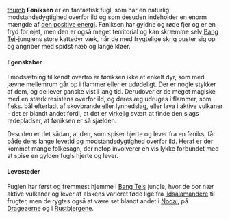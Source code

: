 {{title:Føniks}}
{{author:Laura Holmegaard}}
{{timestamp:2023-11-03T19:47:58Z}}
{{copyright:Føniks}}
[[Fil:Føniks.jpg|thumb]]
'''Føniksen''' er en fantastisk fugl, som har en naturlig modstandsdygtighed overfor ild og som desuden indeholder en enorm mængde af [[den positive energi]]. Føniksen har gyldne og røde fjer og er en fryd for øjet, men den er også meget territorial og kan skræmme selv [[Bang Tei]]-junglens store kattedyr væk, når de med frygtelige skrig puster sig op og angriber med spidst næb og lange kløer.

====Egenskaber====
I modsætning til kendt overtro er føniksen ikke et enkelt dyr, som med jævne mellemrum går op i flammer eller er udødeligt. Der er nogle stykker af dem, og de lever ganske vist i lang tid. Derudover er de meget magiske med en stærk resistens overfor ild, og deres æg udruges i flammer, som f.eks. bål efterladt af skovbrande eller lynnedslag, eller lava i aktive vulkaner - det er blandt andet fordi, at det er virkelig svært at finde den slags redepladser, at føniksen er så sjælden.

Desuden er det sådan, at den, som spiser hjerte og lever fra en føniks, får både dens lange levetid og modstandsdygtighed overfor ild. Heraf er der kommet mange folkesagn, der netop involverer en vis lykke forbundet med at spise en gylden fugls hjerte og lever.

====Levesteder====
Fuglen har først og fremmest hjemme i [[Bang Tei|Bang Teis]] jungle, hvor de bor nær aktive vulkaner og lever af alskens varieret føde lige fra [[ildsalamander|ildsalamandere]] til frugter, men de rygtes også at være set blandt andet i [[Nodai]], på [[Drageøerne]] og i [[Rustbjergene]].